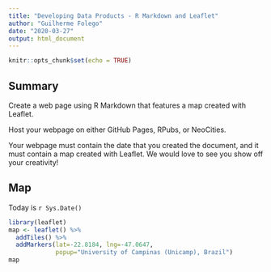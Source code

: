 ```yaml
---
title: "Developing Data Products - R Markdown and Leaflet"
author: "Guilherme Folego"
date: "2020-03-27"
output: html_document
---
```


```r
knitr::opts_chunk$set(echo = TRUE)
```

## Summary

Create a web page using R Markdown that features a map created with Leaflet.

Host your webpage on either GitHub Pages, RPubs, or NeoCities.

Your webpage must contain the date that you created the document, and it must contain a map created with Leaflet. We would love to see you show off your creativity!

## Map

Today is `r Sys.Date()`

```r
library(leaflet)
map <- leaflet() %>%
  addTiles() %>%
  addMarkers(lat=-22.8184, lng=-47.0647,
             popup="University of Campinas (Unicamp), Brazil")
map
```